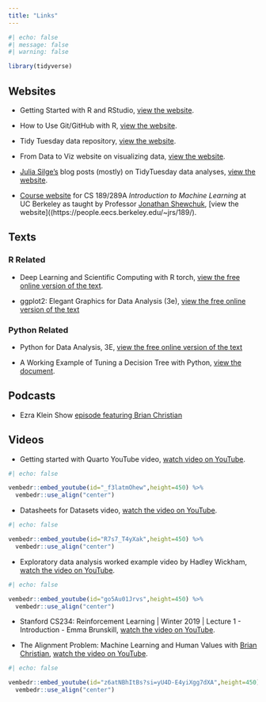 ```yaml
---
title: "Links"
---
```

  
```r
#| echo: false
#| message: false
#| warning: false

library(tidyverse)
```

## Websites

* Getting Started with R and RStudio, [view the website](https://ourcodingclub.github.io/tutorials/intro-to-r/).

* How to Use Git/GitHub with R, [view the website](https://rfortherestofus.com/2021/02/how-to-use-git-github-with-r/).

* Tidy Tuesday data repository, [view the website](https://github.com/rfordatascience/tidytuesday/tree/master).

* From Data to Viz website on visualizing data,  [view the website](https://www.data-to-viz.com/#explore).

* [Julia Silge's](https://juliasilge.com/) blog posts (mostly) on TidyTuesday data analyses, [view the website](https://juliasilge.com/blog/).

* [Course website](https://people.eecs.berkeley.edu/~jrs/189/) for CS 189/289A *Introduction to Machine Learning* at UC Berkeley as taught by Professor [Jonathan Shewchuk](https://people.eecs.berkeley.edu/~jrs/), [view the website]((https://people.eecs.berkeley.edu/~jrs/189/).

## Texts

### R Related

* Deep Learning and Scientific Computing with R torch, [view the free online version of the text](https://skeydan.github.io/Deep-Learning-and-Scientific-Computing-with-R-torch/).

* ggplot2: Elegant Graphics for Data Analysis (3e), [view the free online version of the text](https://ggplot2-book.org/)

### Python Related

* Python for Data Analysis, 3E, [view the free online version of the text](https://wesmckinney.com/book/)

* A Working Example of Tuning a Decision Tree with Python, [view the document](https://jmgxtalks.netlify.app/python_ml_example/).


## Podcasts

* Ezra Klein Show [episode featuring Brian Christian](https://podcasts.apple.com/us/podcast/best-of-is-a-i-the-problem-or-are-we/id1548604447?i=1000590729601)


## Videos

*  Getting started with Quarto YouTube video, [watch video on YouTube](https://youtu.be/YK6IjJkjkiI).
  
```r
#| echo: false

vembedr::embed_youtube(id="_f3latmOhew",height=450) %>%
  vembedr::use_align("center")
```

*  Datasheets for Datasets video, [watch the video on YouTube](https://youtu.be/R7s7_T4yXak).
  
```r
#| echo: false

vembedr::embed_youtube(id="R7s7_T4yXak",height=450) %>%
  vembedr::use_align("center")
```

* Exploratory data analysis worked example video by Hadley Wickham, [watch the video on YouTube](https://youtu.be/go5Au01Jrvs).

```r
#| echo: false

vembedr::embed_youtube(id="go5Au01Jrvs",height=450) %>%
  vembedr::use_align("center")
```

* Stanford CS234: Reinforcement Learning | Winter 2019 | Lecture 1 - Introduction - Emma Brunskill, [watch the video on YouTube](https://youtu.be/FgzM3zpZ55o?si=8fAvUmtk7T3KLKOk).



* The Alignment Problem: Machine Learning and Human Values with [Brian Christian](), [watch the video on YouTube](https://youtu.be/z6atNBhItBs?si=yU4D-E4yiXgg7dXA).

```r
#| echo: false

vembedr::embed_youtube(id="z6atNBhItBs?si=yU4D-E4yiXgg7dXA",height=450) %>%
  vembedr::use_align("center")
```
